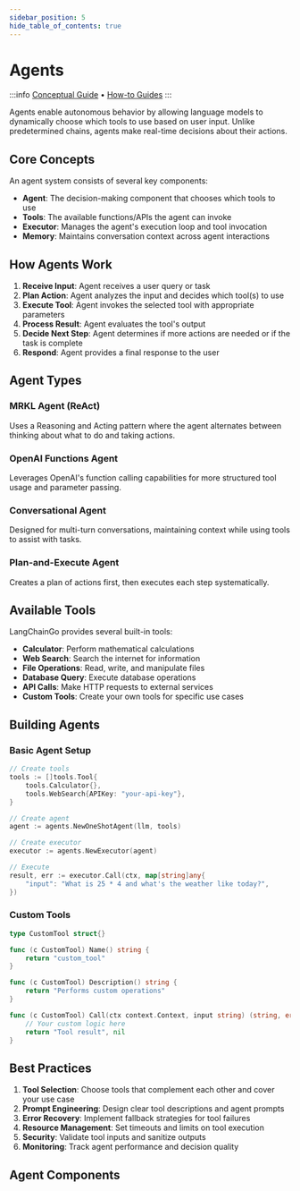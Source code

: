 ```yaml
---
sidebar_position: 5
hide_table_of_contents: true
---
```



# Agents

:::info
[Conceptual Guide](../../concepts/) • [How-to Guides](../../how-to/)
:::

Agents enable autonomous behavior by allowing language models to dynamically choose which tools to use based on user input. Unlike predetermined chains, agents make real-time decisions about their actions.

## Core Concepts

An agent system consists of several key components:

- **Agent**: The decision-making component that chooses which tools to use
- **Tools**: The available functions/APIs the agent can invoke
- **Executor**: Manages the agent's execution loop and tool invocation
- **Memory**: Maintains conversation context across agent interactions

## How Agents Work

1. **Receive Input**: Agent receives a user query or task
2. **Plan Action**: Agent analyzes the input and decides which tool(s) to use
3. **Execute Tool**: Agent invokes the selected tool with appropriate parameters
4. **Process Result**: Agent evaluates the tool's output
5. **Decide Next Step**: Agent determines if more actions are needed or if the task is complete
6. **Respond**: Agent provides a final response to the user

## Agent Types

### MRKL Agent (ReAct)
Uses a Reasoning and Acting pattern where the agent alternates between thinking about what to do and taking actions.

### OpenAI Functions Agent
Leverages OpenAI's function calling capabilities for more structured tool usage and parameter passing.

### Conversational Agent
Designed for multi-turn conversations, maintaining context while using tools to assist with tasks.

### Plan-and-Execute Agent
Creates a plan of actions first, then executes each step systematically.

## Available Tools

LangChainGo provides several built-in tools:

- **Calculator**: Perform mathematical calculations
- **Web Search**: Search the internet for information
- **File Operations**: Read, write, and manipulate files
- **Database Query**: Execute database operations
- **API Calls**: Make HTTP requests to external services
- **Custom Tools**: Create your own tools for specific use cases

## Building Agents

### Basic Agent Setup

```go
// Create tools
tools := []tools.Tool{
    tools.Calculator{},
    tools.WebSearch{APIKey: "your-api-key"},
}

// Create agent
agent := agents.NewOneShotAgent(llm, tools)

// Create executor
executor := agents.NewExecutor(agent)

// Execute
result, err := executor.Call(ctx, map[string]any{
    "input": "What is 25 * 4 and what's the weather like today?",
})
```

### Custom Tools

```go
type CustomTool struct{}

func (c CustomTool) Name() string {
    return "custom_tool"
}

func (c CustomTool) Description() string {
    return "Performs custom operations"
}

func (c CustomTool) Call(ctx context.Context, input string) (string, error) {
    // Your custom logic here
    return "Tool result", nil
}
```

## Best Practices

1. **Tool Selection**: Choose tools that complement each other and cover your use case
2. **Prompt Engineering**: Design clear tool descriptions and agent prompts
3. **Error Recovery**: Implement fallback strategies for tool failures
4. **Resource Management**: Set timeouts and limits on tool execution
5. **Security**: Validate tool inputs and sanitize outputs
6. **Monitoring**: Track agent performance and decision quality

## Agent Components

<DocCardList />